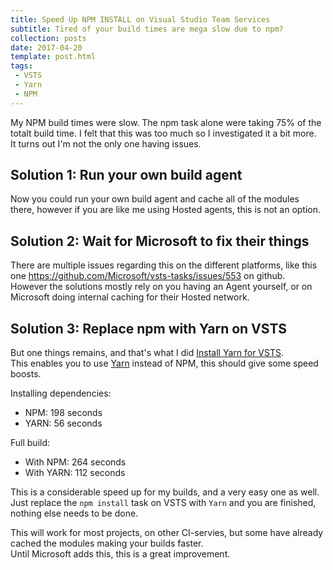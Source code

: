 ```yaml
---
title: Speed Up NPM INSTALL on Visual Studio Team Services
subtitle: Tired of your build times are mega slow due to npm?
collection: posts
date: 2017-04-20
template: post.html
tags:
 - VSTS
 - Yarn
 - NPM
---
```


My NPM build times were slow. The npm task alone were taking 75% of the totalt build time. I felt that this was too much so I investigated it a bit more.   
It turns out I'm not the only one having issues.


## Solution 1: Run your own build agent
Now you could run your own build agent and cache all of the modules there, however if you are like me using Hosted agents, this is not an option.   

## Solution 2: Wait for Microsoft to fix their things
There are multiple issues regarding this on the different platforms, like this one https://github.com/Microsoft/vsts-tasks/issues/553 on github.   
However the solutions mostly rely on you having an Agent yourself, or on Microsoft doing internal caching for their Hosted network.   

## Solution 3: Replace npm with Yarn on VSTS
But one things remains, and that's what I did [Install Yarn for VSTS](https://marketplace.visualstudio.com/items?itemName=geeklearningio.gl-vsts-tasks-yarn).   
This enables you to use [Yarn](https://yarnpkg.com/) instead of NPM, this should give some speed boosts.

Installing dependencies:

- NPM: 198 seconds
- YARN: 56 seconds

Full build:

- With NPM: 264 seconds
- With YARN: 112 seconds

This is a considerable speed up for my builds, and a very easy one as well.   
Just replace the `npm install` task on VSTS with `Yarn` and you are finished, nothing else needs to be done.

This will work for most projects, on other CI-servies, but some have already cached the modules making your builds faster.   
Until Microsoft adds this, this is a great improvement.
